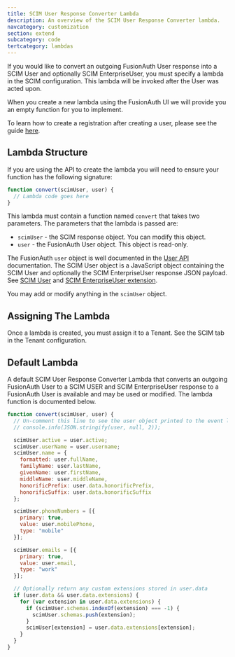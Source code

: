 ```yaml
---
title: SCIM User Response Converter Lambda
description: An overview of the SCIM User Response Converter lambda.
navcategory: customization
section: extend
subcategory: code
tertcategory: lambdas
---
```


If you would like to convert an outgoing FusionAuth User response into a SCIM User and optionally SCIM EnterpriseUser, you must specify a lambda in the SCIM configuration. This lambda will be invoked after the User was acted upon.

When you create a new lambda using the FusionAuth UI we will provide you an empty function for you to implement.

To learn how to create a registration after creating a user, please see the guide [here](/docs/lifecycle/migrate-users/examples/manage-users-with-scim).

## Lambda Structure

If you are using the API to create the lambda you will need to ensure your function has the following signature:

```javascript
function convert(scimUser, user) {
  // Lambda code goes here
}
```

This lambda must contain a function named `convert` that takes two parameters. The parameters that the lambda is passed are:

* `scimUser` - the SCIM response object. You can modify this object.
* `user` - the FusionAuth User object. This object is read-only.

The FusionAuth `user` object is well documented in the [User API](/docs/apis/users) documentation. The SCIM User object is a JavaScript object containing the SCIM User and optionally the SCIM EnterpriseUser response JSON payload. See [SCIM User](https://datatracker.ietf.org/doc/html/rfc7643#section-4.1) and [SCIM EnterpriseUser extension](https://datatracker.ietf.org/doc/html/rfc7643#section-4.3).

You may add or modify anything in the `scimUser` object.

## Assigning The Lambda

Once a lambda is created, you must assign it to a Tenant. See the SCIM tab in the Tenant configuration.

## Default Lambda

A default SCIM User Response Converter Lambda that converts an outgoing FusionAuth User to a SCIM USER and SCIM EnterpriseUser response to a FusionAuth User is available and may be used or modified. The lambda function is documented below.

```javascript
function convert(scimUser, user) {
  // Un-comment this line to see the user object printed to the event log
  // console.info(JSON.stringify(user, null, 2));

  scimUser.active = user.active;
  scimUser.userName = user.username;
  scimUser.name = {
    formatted: user.fullName,
    familyName: user.lastName,
    givenName: user.firstName,
    middleName: user.middleName,
    honorificPrefix: user.data.honorificPrefix,
    honorificSuffix: user.data.honorificSuffix
  };

  scimUser.phoneNumbers = [{
    primary: true,
    value: user.mobilePhone,
    type: "mobile"
  }];

  scimUser.emails = [{
    primary: true,
    value: user.email,
    type: "work"
  }];

  // Optionally return any custom extensions stored in user.data
  if (user.data && user.data.extensions) {
    for (var extension in user.data.extensions) {
      if (scimUser.schemas.indexOf(extension) === -1) {
        scimUser.schemas.push(extension);
      }
      scimUser[extension] = user.data.extensions[extension];
    }
  }
}
```
